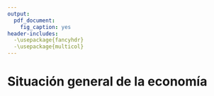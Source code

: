 ```yaml
---
output:
  pdf_document:
    fig_caption: yes
header-includes:
  -\usepackage{fancyhdr}
  -\usepackage{multicol}
---
```


# Situación general de la economía

\begin{multicols}{2}
"Lorem ipsum dolor sit amet, consectetur adipiscing elit, sed do eiusmod tempor incididunt ut labore et dolore magna aliqua. Ut enim ad minim veniam, quis nostrud exercitation ullamco laboris nisi ut aliquip ex ea commodo consequat. Duis aute irure dolor in reprehenderit in voluptate velit esse cillum dolore eu fugiat nulla pariatur. Excepteur sint occaecat cupidatat non proident, sunt in culpa qui officia deserunt mollit anim id est laborum."
\end{multicols}